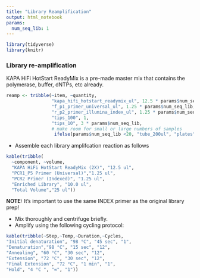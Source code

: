 ```yaml
---
title: "Library Reamplification"
output: html_notebook
params:
  num_seq_lib: 1
---
```

```r
library(tidyverse)
library(knitr)
```

### Library re-amplification
KAPA HiFi HotStart ReadyMix is a pre-made master mix that contains the polymerase, buffer, dNTPs, etc already.
```r
reamp <- tribble(~item, ~quantity,
                 "kapa_hifi_hotstart_readymix_ul", 12.5 * params$num_seq_lib,
                 "f_p1_primer_universal_ul", 1.25 * params$num_seq_lib,
                 "r_p2_primer_illumina_index_ul", 1.25 * params$num_seq_lib, 
                 "tips_100", 1,
                 "tips_10", 3 * params$num_seq_lib,
                 # make room for small or large numbers of samples
                  ifelse(params$num_seq_lib <20, "tube_200ul", "plates"), ifelse(params$num_seq_lib < 20, params$num_seq_lib * 2, ceiling(params$num_seq_lib/96) * 2))
```
- Assemble each library amplifcation reaction as follows
```r
kable(tribble(
  ~component, ~volume,
  "KAPA HiFi HotStart ReadyMix (2X)", "12.5 ul",
  "PCR1_P5 Primer (Universal)","1.25 ul",
  "PCR2 Primer (Indexed)", "1.25 ul",
  "Enriched Library", "10.0 ul",
  "Total Volume","25 ul"))

```

**NOTE:** It's important to use the same INDEX primer as the original library prep!

- Mix thoroughly and centrifuge briefly.
- Amplify using the following cycling protocol:
```r
kable(tribble(~Step,~Temp,~Duration,~Cycles,
"Initial denaturation", "98 °C", "45 sec", "1",
"Denaturation","98 °C", "15 sec", "12",
"Annealing", "60 °C", "30 sec", "12",
"Extension", "72 °C", "30 sec", "12",
"Final Extension", "72 °C", "1 min", "1",
"Hold", "4 °C ", "∞", "1"))
```



